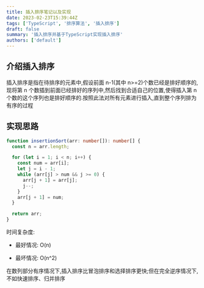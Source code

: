 ```yaml
---
title: 插入排序笔记以及实现
date: 2023-02-23T15:39:44Z
tags: ['TypeScript', '排序算法', '插入排序']
draft: false
summary: '插入排序并基于TypeScript实现插入排序'
authors: ['default']
---
```


## 介绍插入排序

插入排序是指在待排序的元素中,假设前面 n-1(其中 n>=2)个数已经是排好顺序的,现将第 n 个数插到前面已经排好的序列中,然后找到合适自己的位置,使得插入第 n 个数的这个序列也是排好顺序的.按照此法对所有元素进行插入,直到整个序列排为有序的过程

## 实现思路

```ts:insertionSort.ts
function insertionSort(arr: number[]): number[] {
  const n = arr.length;

  for (let i = 1; i < n; i++) {
    const num = arr[i];
    let j = i - 1;
    while (arr[j] > num && j >= 0) {
      arr[j + 1] = arr[j];
      j--;
    }
    arr[j + 1] = num;
  }

  return arr;
}
```

时间复杂度:

- 最好情况: O(n)

- 最坏情况: O(n^2)

在数列部分有序情况下,插入排序比冒泡排序和选择排序更快;但在完全逆序情况下,不如快速排序、归并排序
